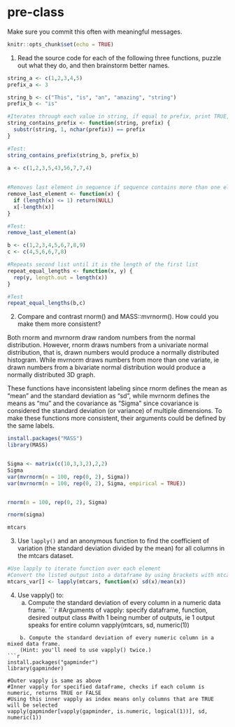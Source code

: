 # pre-class


Make sure you commit this often with meaningful messages. 



```r
knitr::opts_chunk$set(echo = TRUE)
```


1. Read the source code for each of the following three functions, puzzle out what they do, and then brainstorm better names.

```r

string_a <- c(1,2,3,4,5)
prefix_a <- 3

string_b <- c("This", "is", "an", "amazing", "string")
prefix_b <- "is"

#Iterates through each value in string, if equal to prefix, print TRUE, if not, print FALSE
string_contains_prefix <- function(string, prefix) {
  substr(string, 1, nchar(prefix)) == prefix
}

#Test:
string_contains_prefix(string_b, prefix_b)

```

```r

a <- c(1,2,3,5,43,56,7,7,4)
  
  
#Removes last element in sequence if sequence contains more than one element
remove_last_element <- function(x) {
  if (length(x) <= 1) return(NULL)
  x[-length(x)]
}

#Test:
remove_last_element(a)

```

```r

b <- c(1,2,3,4,5,6,7,8,9)
c <- c(4,5,6,6,7,8)

#Repeats second list until it is the length of the first list
repeat_equal_lengths <- function(x, y) {
  rep(y, length.out = length(x))
}

#Test
repeat_equal_lengths(b,c)

```

2. Compare and contrast rnorm() and MASS::mvrnorm(). How could you make them more consistent?

Both rnorm and mvrnorm draw random numbers from the normal distribution. However, rnorm draws numbers from a univariate normal distribution, that is, drawn numbers would produce a normally distributed histogram. While mvrnorm draws numbers from more than one variate, ie drawn numbers from a bivariate normal distribution would produce a normally distributed 3D graph. 

These functions have inconsistent labeling since rnorm defines the mean as "mean" and the standard deviation as "sd", while mvrnorm defines the means as "mu" and the covariance as "Sigma" since covariance is considered the standard deviation (or variance) of multiple dimensions. To make these functions more consistent, their arguments could be defined by the same labels. 

```r
install.packages("MASS")
library(MASS)


Sigma <- matrix(c(10,3,3,2),2,2)
Sigma
var(mvrnorm(n = 100, rep(0, 2), Sigma))
var(mvrnorm(n = 100, rep(0, 2), Sigma, empirical = TRUE))


rnorm(n = 100, rep(0, 2), Sigma)

rnorm(sigma)

mtcars

```
3. Use `lapply()` and an anonymous function to find the coefficient of variation (the standard deviation divided by the mean) for all columns in the mtcars dataset. 
```r

#Use lapply to iterate function over each element
#Convert the listed output into a dataframe by using brackets with mtcars
mtcars_var[] <- lapply(mtcars, function(x) sd(x)/mean(x))


```

4. Use vapply() to:
    a. Compute the standard deviation of every column in a numeric data frame. 
```r

#Arguments of vapply: specify dataframe, function, desired output class 
#with 1 being number of outputs, ie 1 output speaks for entire column
vapply(mtcars, sd, numeric(1))

```
    b. Compute the standard deviation of every numeric column in a mixed data frame. 
    (Hint: you'll need to use vapply() twice.)
```r
install.packages("gapminder")
library(gapminder)

#Outer vapply is same as above
#Inner vapply for specified dataframe, checks if each column is numeric, returns TRUE or FALSE
#Using this inner vapply as index means only columns that are TRUE will be selected
vapply(gapminder[vapply(gapminder, is.numeric, logical(1))], sd, numeric(1))

```
